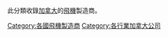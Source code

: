 {{Commons cat|Aircraft manufacturers of Canada}}
此分類收錄[[加拿大|加拿大]]的[[飛機|飛機]]製造商。

[[Category:各國飛機製造商|Category:各國飛機製造商]]
[[Category:各行業加拿大公司|Category:各行業加拿大公司]]